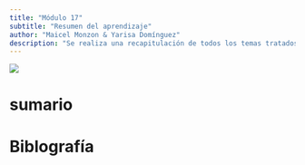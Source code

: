 ```yaml
---
title: "Módulo 17"
subtitle: "Resumen del aprendizaje"
author: "Maicel Monzon & Yarisa Domínguez"
description: "Se realiza una recapitulación de todos los temas tratados en los módulos"
---
```



![](/static/images/modulo17.png){fig-align="center"}

# sumario


# Biblografía